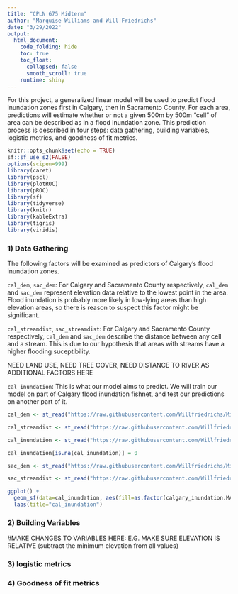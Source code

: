 ```yaml
---
title: "CPLN 675 Midterm"
author: "Marquise Williams and Will Friedrichs"
date: "3/29/2022"
output: 
  html_document:
    code_folding: hide
    toc: true
    toc_float:
      collapsed: false
      smooth_scroll: true
    runtime: shiny
---
```


For this project, a generalized linear model will be used to predict flood inundation zones first in Calgary, then in Sacramento County. For each area, predictions will estimate whether or not a given 500m by 500m "cell" of area can be described as in a flood inundation zone. This prediction process is described in four steps: data gathering, building variables, logistic metrics, and goodness of fit metrics.

```r
knitr::opts_chunk$set(echo = TRUE)
sf::sf_use_s2(FALSE)
options(scipen=999)
library(caret)
library(pscl)
library(plotROC)
library(pROC)
library(sf)
library(tidyverse)
library(knitr)
library(kableExtra)
library(tigris)
library(viridis)
```


### 1) Data Gathering

The following factors will be examined as predictors of Calgary's flood inundation zones.

<code>cal_dem</code>, <code>sac_dem</code>: For Calgary and Sacramento County respectively, <code>cal_dem</code> and <code>sac_dem</code> represent elevation data relative to the lowest point in the area. Flood inundation is probably more likely in low-lying areas than high elevation areas, so there is reason to suspect this factor might be significant.

<code>cal_streamdist</code>, <code>sac_streamdist</code>: For Calgary and Sacramento County respectively, <code>cal_dem</code> and <code>sac_dem</code> describe the distance between any cell and a stream. This is due to our hypothesis that areas with streams have a higher flooding suceptibility. 

NEED LAND USE, NEED TREE COVER, NEED DISTANCE TO RIVER AS ADDITIONAL FACTORS HERE

<code>cal_inundation</code>: This is what our model aims to predict. We will train our model on part of Calgary flood inundation fishnet, and test our predictions on another part of it.


```r
cal_dem <- st_read("https://raw.githubusercontent.com/Willfriedrichs/Midterm_Repo/main/Finalized_Layers/Cal_dem_filled.json")

cal_streamdist <- st_read("https://raw.githubusercontent.com/Willfriedrichs/Midterm_Repo/main/Finalized_Layers/cal_dist2streams.json")

cal_inundation <- st_read("https://raw.githubusercontent.com/Willfriedrichs/Midterm_Repo/main/Finalized_Layers/calgary_inundation.json")

cal_inundation[is.na(cal_inundation)] = 0

sac_dem <- st_read("https://raw.githubusercontent.com/Willfriedrichs/Midterm_Repo/main/Finalized_Layers/sac_dem_filled.geojson")

sac_streamdist <- st_read("https://raw.githubusercontent.com/Willfriedrichs/Midterm_Repo/main/Finalized_Layers/sac_dist2streams.geojson")

ggplot() +
  geom_sf(data=cal_inundation, aes(fill=as.factor(calgary_inundation.MAJORITY))) +
  labs(title="cal_inundation")
```


### 2) Building Variables

#MAKE CHANGES TO VARIABLES HERE: E.G. MAKE SURE ELEVATION IS RELATIVE (subtract the minimum elevation from all values)

### 3) logistic metrics


### 4) Goodness of fit metrics


